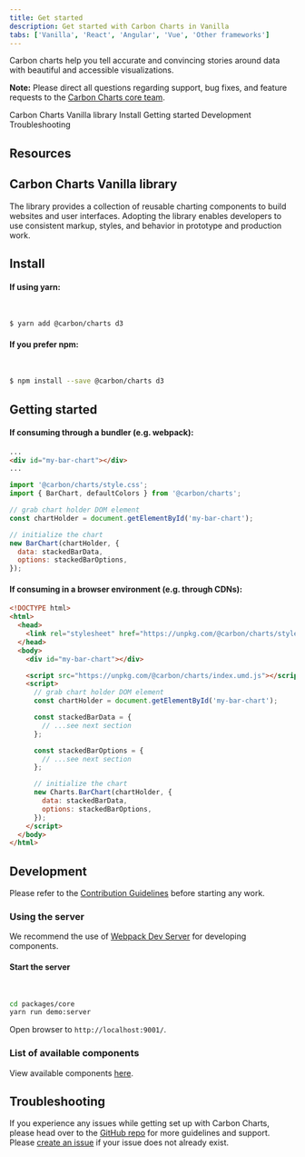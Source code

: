 ```yaml
---
title: Get started
description: Get started with Carbon Charts in Vanilla
tabs: ['Vanilla', 'React', 'Angular', 'Vue', 'Other frameworks']
---
```



<PageDescription>

Carbon charts help you tell accurate and convincing stories around data with beautiful and accessible visualizations.

</PageDescription>

<InlineNotification>

**Note:** Please direct all questions regarding support, bug fixes, and feature requests to the [Carbon Charts core team](https://github.com/carbon-design-system/carbon-charts#core-team).

</InlineNotification>

<AnchorLinks>

<AnchorLink>Carbon Charts Vanilla library</AnchorLink>
<AnchorLink>Install</AnchorLink>
<AnchorLink>Getting started</AnchorLink>
<AnchorLink>Development</AnchorLink>
<AnchorLink>Troubleshooting</AnchorLink>

</AnchorLinks>

## Resources

<Row className="resource-card-group">
<Column colMd={4} colLg={4} noGutterSm>
  <ResourceCard
    subTitle="Carbon Charts Core"
    href="https://github.com/carbon-design-system/carbon-charts/tree/master/packages/core">
    <MdxIcon name="github" />
  </ResourceCard>
</Column>

<Column colMd={4} colLg={4} noGutterSm>
  <ResourceCard
    subTitle="Try Carbon Charts Vanilla components with CodeSandbox."
    href="https://codesandbox.io/s/149vrzo62l">
    <MdxIcon name="codesandbox" />
  </ResourceCard>
</Column>

<Column colLg={4} colMd={4} noGutterSm>
  <ResourceCard
    subTitle="Download WIP charting design specifications (IBM internal link)"
    disabled>
    <MdxIcon name="sketch" />
  </ResourceCard>
</Column>

<Column colLg={4} colMd={4} noGutterSm>
<ResourceCard
    subTitle="Data visualization color palettes (IBM internal link)"
    href="https://ibm.box.com/s/3mt8fshtgy70r7rhxjhfo3gbdt0n3x5y"
    actionIcon="download">
    <MdxIcon name="sketch" />
  </ResourceCard>
</Column>
</Row>

## Carbon Charts Vanilla library

The library provides a collection of reusable charting components to build websites and user interfaces. Adopting the library enables developers to use consistent markup, styles, and behavior in prototype and production work.

## Install

#### If using yarn:

<br />

```bash
$ yarn add @carbon/charts d3
```

#### If you prefer npm:

<br />

```bash
$ npm install --save @carbon/charts d3
```

## Getting started

#### If consuming through a bundler (e.g. webpack):

```html path=index.html
...
<div id="my-bar-chart"></div>
...
```

```js path=index.js
import '@carbon/charts/style.css';
import { BarChart, defaultColors } from '@carbon/charts';

// grab chart holder DOM element
const chartHolder = document.getElementById('my-bar-chart');

// initialize the chart
new BarChart(chartHolder, {
  data: stackedBarData,
  options: stackedBarOptions,
});
```

#### If consuming in a browser environment (e.g. through CDNs):

```html path=index.html
<!DOCTYPE html>
<html>
  <head>
    <link rel="stylesheet" href="https://unpkg.com/@carbon/charts/style.css" />
  </head>
  <body>
    <div id="my-bar-chart"></div>

    <script src="https://unpkg.com/@carbon/charts/index.umd.js"></script>
    <script>
      // grab chart holder DOM element
      const chartHolder = document.getElementById('my-bar-chart');

      const stackedBarData = {
        // ...see next section
      };

      const stackedBarOptions = {
        // ...see next section
      };

      // initialize the chart
      new Charts.BarChart(chartHolder, {
        data: stackedBarData,
        options: stackedBarOptions,
      });
    </script>
  </body>
</html>
```

<DataOptionsSection />

## Development

Please refer to the [Contribution Guidelines](https://github.com/carbon-design-system/carbon-charts/blob/master/CONTRIBUTING.md) before starting any work.

### Using the server

We recommend the use of [Webpack Dev Server](https://github.com/webpack/webpack-dev-server) for developing components.

#### Start the server

<br />

```bash
cd packages/core
yarn run demo:server
```

Open browser to `http://localhost:9001/`.

### List of available components

View available components [here](https://github.com/carbon-design-system/carbon-charts#component-status).

## Troubleshooting

If you experience any issues while getting set up with Carbon Charts, please head over to the [GitHub repo](https://github.com/carbon-design-system/carbon-charts) for more guidelines and support. Please [create an issue](https://github.com/carbon-design-system/carbon-charts/issues) if your issue does not already exist.
